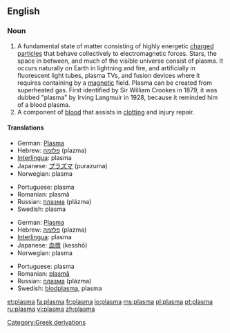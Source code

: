 {{wikipedia|Plasma}}
==English==

===Noun===
{{en-noun}}

# A fundamental state of matter consisting of highly energetic [[charge]]d [[particle]]s that behave collectively to electromagnetic forces. Stars, the space in between, and much of the visible universe consist of plasma. It occurs naturally on Earth in lightning and fire, and artificially in fluorescent light tubes, plasma TVs, and fusion devices where it requires containing by a [[magnetic]] field. Plasma can be created from superheated gas. First identified by Sir William Crookes in 1879, it was dubbed "plasma" by Irving Langmuir in 1928, because it reminded him of a blood plasma.
# A component of [[blood]] that assists in [[clot]]ting and injury repair.

====Translations====
{{trans-top|high energy state of matter}}
*German: [[Plasma]] {{n}}
*Hebrew: [[פלזמה]] (plazma) {{f}}
*[[Interlingua]]: plasma
*Japanese: [[プラズマ]] (purazuma)
*Norwegian: plasma {{n}}
{{trans-mid}}
*Portuguese: plasma {{m}}
*Romanian: plasmă {{f}}
*Russian: [[плазма]] (plázma) {{f}}
*Swedish: plasma {{c}}
{{trans-bottom}}

{{trans-top|component of blood}}
*German: [[Plasma]] {{n}}
*Hebrew: [[פלזמה]] (plazma) {{f}}
*[[Interlingua]]: plasma
*Japanese: [[血漿]] (kesshō)
*Norwegian: plasma {{n}}
{{trans-mid}}
*Portuguese: plasma {{m}}
*Romanian: [[plasmă]] {{f}}
*Russian: [[плазма]] (plázma) {{f}}
*Swedish: [[blodplasma]], plasma {{c}}
{{trans-bottom}}

[[Category:Greek derivations]]

[[et:plasma]]
[[fa:plasma]]
[[fr:plasma]]
[[io:plasma]]
[[ms:plasma]]
[[pl:plasma]]
[[pt:plasma]]
[[ru:plasma]]
[[vi:plasma]]
[[zh:plasma]]